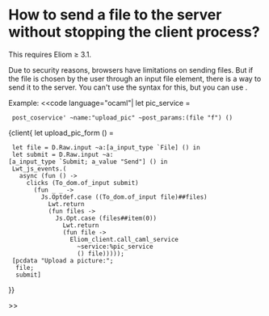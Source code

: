 =How to send a file to the server without stopping the client process?=

This requires Eliom ≥ 3.1.

Due to security reasons, browsers have limitations on sending files.
But if the file is chosen by the user through an input file element,
there is a way to send it to the server. You can't use the {{{server_function}}} syntax for this, but you can use
{{{Eliom_client.call_caml_service}}}.

Example:
<<code language="ocaml"|
let pic_service =
  post_coservice' ~name:"upload_pic" ~post_params:(file "f") ()

{client{
let upload_pic_form () =
  let file = D.Raw.input ~a:[a_input_type `File] () in
  let submit = D.Raw.input ~a:[a_input_type `Submit; a_value "Send"] () in
  Lwt_js_events.(
    async (fun () ->
      clicks (To_dom.of_input submit)
        (fun _ _ ->
          Js.Optdef.case ((To_dom.of_input file)##files)
            Lwt.return
            (fun files ->
              Js.Opt.case (files##item(0))
                Lwt.return
                (fun file ->
                  Eliom_client.call_caml_service
                    ~service:%pic_service
                    () file)))));
  [pcdata "Upload a picture:";
   file;
   submit]
}}

>>
